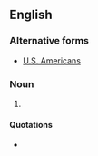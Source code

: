 {{also|U.S. Americans}}

==English==

===Alternative forms===
* [[U.S. Americans]]

===Noun===
{{head|en|noun form}}

# {{plural of|US American|lang=en}}

====Quotations====
* {{seeCites|lang=en}}